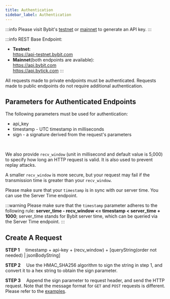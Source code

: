 ```yaml
---
title: Authentication
sidebar_label: Authentication
---
```


:::info
Please visit Bybit's <a href="https://testnet.bybit.com/en-US/">testnet</a> or <a href="https://www.bybit.com/en-US/">mainnet</a> to generate an API key.
:::

:::info
REST Base Endpoint:<br/>
* **Testnet**:<br/>
https://api-testnet.bybit.com
* **Mainnet**(both endpoints are available):<br/>
https://api.bybit.com<br/>
https://api.bytick.com
:::

All requests made to private endpoints must be authenticated. Requests made to public endpoints do not require additional authentication.


## Parameters for Authenticated Endpoints
The following parameters must be used for authentication:

* api_key
* timestamp - UTC timestamp in milliseconds
* sign - a signature derived from the request's parameters
<br/>

We also provide `recv_window` (unit in millisecond and default value is 5,000) to specify how long an HTTP request is valid. It is also used to prevent replay attacks.

A smaller `recv_window` is more secure, but your request may fail if the transmission time is greater than your `recv_window`.

Please make sure that your `timestamp` is in sync with our server time. You can use the Server Time endpoint.

:::warning
Please make sure that the `timestamp` parameter adheres to the following rule: **server_time - recv_window <= timestamp < server_time + 1000**; server_time stands for Bybit server time, which can be queried via the Server Time endpoint.
:::


## Create A Request
**STEP 1** &emsp;timestamp + api-key + (recv_window) + [queryString(order not needed) | jsonBodyString]

**STEP 2** &emsp;Use the HMAC_SHA256 algorithm to sign the string in step 1, and convert it to a hex string to obtain the sign parameter.

**STEP 3** &emsp;Append the sign parameter to request header, and send the HTTP request. Note that the message format for `GET` and `POST` requests is different. Please refer to the <a href="https://github.com/bybit-exchange/api-usage-examples">examples</a>.